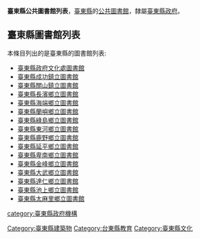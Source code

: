 '''臺東縣公共圖書館列表'''，[[臺東縣|臺東縣]]的[[公共圖書館|公共圖書館]]，隸屬[[臺東縣政府|臺東縣政府]]。

== 臺東縣圖書館列表 ==
本條目列出的是臺東縣的圖書館列表:
*[[臺東縣政府文化處圖書館|臺東縣政府文化處圖書館]]
*[[臺東縣成功鎮立圖書館|臺東縣成功鎮立圖書館]]
*[[臺東縣關山鎮立圖書館|臺東縣關山鎮立圖書館]]
*[[臺東縣長濱鄉立圖書館|臺東縣長濱鄉立圖書館]]
*[[臺東縣海端鄉立圖書館|臺東縣海端鄉立圖書館]]
*[[臺東縣蘭嶼鄉立圖書館|臺東縣蘭嶼鄉立圖書館]]
*[[臺東縣綠島鄉立圖書館|臺東縣綠島鄉立圖書館]]
*[[臺東縣東河鄉立圖書館|臺東縣東河鄉立圖書館]]
*[[臺東縣鹿野鄉立圖書館|臺東縣鹿野鄉立圖書館]]
*[[臺東縣延平鄉立圖書館|臺東縣延平鄉立圖書館]]
*[[臺東縣卑南鄉立圖書館|臺東縣卑南鄉立圖書館]]
*[[臺東縣金峰鄉立圖書館|臺東縣金峰鄉立圖書館]]
*[[臺東縣大武鄉立圖書館|臺東縣大武鄉立圖書館]]
*[[臺東縣達仁鄉立圖書館|臺東縣達仁鄉立圖書館]]
*[[臺東縣池上鄉立圖書館|臺東縣池上鄉立圖書館]]
*[[臺東縣太麻里鄉立圖書館|臺東縣太麻里鄉立圖書館]]


{{中華民國圖書館}}

[[Category:臺東縣建築物|Category:臺東縣建築物]]
[[category:臺東縣政府機構|category:臺東縣政府機構]]
[[Category:台東縣教育|Category:台東縣教育]]
[[Category:臺東縣文化|Category:臺東縣文化]]